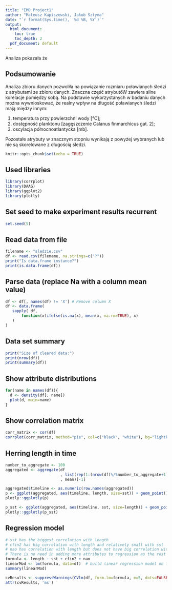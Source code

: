 ```yaml
---
title: "EMD Project1"
author: "Mateusz Kapiszewski, Jakub Sztyma"
date: "`r format(Sys.time(), '%d %B, %Y')`"
output:
  html_document: 
    toc: true
    toc_depth: 2
  pdf_document: default
---
```

Analiza pokazała że 

## Podsumowanie
Analiza zbioru danych pozwoliła na powiązanie rozmiaru poławianych śledzi z atrybutami ze zbioru danych.
Znaczna część atrybutóW zawiera silne korelacje pomiędzy sobą.
Na podstawie wykorzystanych w badaniu danych można wywnioskować, że realny wpływ na długość poławianych śledzi mają między innym:

1.  temperatura przy powierzchni wody [°C];
2.  dostępność planktonu [zagęszczenie Calanus finmarchicus gat. 2];
3.  oscylacja północnoatlantycka [mb].

Pozostałe atrybuty w znacznym stopniu wynikają z powyżej wybranych lub nie są skorelowane z długością śledzi.

```r
knitr::opts_chunk$set(echo = TRUE)
```

## Used libraries
```r
library(corrplot)
library(DAAG)
library(ggplot2)
library(plotly)
```

## Set seed to make experiment results recurrent
```r
set.seed(5)
```

## Read data from file
```r
filename <- "sledzie.csv"
df <- read.csv(filename, na.strings=c("?"))
print("Is data.frame instance?")
print(is.data.frame(df))
```

## Parse data (replace Na with a column mean value)
```r
df <- df[, names(df) != 'X'] # Remove column X
df <- data.frame(
   sapply( df,
       function(x)ifelse(is.na(x), mean(x, na.rm=TRUE), x)
   )
)
```

## Data set summary
```r

print("Size of cleared data:")
print(nrow(df))
print(summary(df))
```

## Show attribute distributions
```r
for(name in names(df)){
  d <- density(df[, name])
  plot(d, main=name)
}
```

## Show correlation matrix
```r
corr_matrix <- cor(df)
corrplot(corr_matrix, method="pie", col=c("black", "white"), bg="lightblue")
```

## Herring length in time
```r
number_to_aggregate <- 100
aggregated <- aggregate(df
                        , list(rep(1:(nrow(df)%/%number_to_aggregate+1), each=number_to_aggregate, len=nrow(df)))
                        , mean)[-1]

aggregated$timeline <- as.numeric(row.names(aggregated))
p <- ggplot(aggregated, aes(timeline, length, size=sst)) + geom_point() + theme_bw()
plotly::ggplotly(p)

p_sst <- ggplot(aggregated, aes(timeline, sst, size=length)) + geom_point() + theme_bw()
plotly::ggplotly(p_sst)
```

## Regression model
```r
# sst has the biggest correlation with length
# cfin2 has big correlation with length and relatively small with sst
# nao has correlation with length but does not have big correlation with sst or cfin2
# There is no need in adding more attributes to regression as the rest of attributes are very much correlated
formula <- length ~ sst + cfin2 + nao
linearMod <- lm(formula, data=df)  # build linear regression model on full data
summary(linearMod)

cvResults <- suppressWarnings(CVlm(df, form.lm=formula, m=5, dots=FALSE, seed=29, legend.pos="topleft",  printit=FALSE, main="Small symbols are predicted values while bigger ones are actuals."));  # performs the CV
attr(cvResults, 'ms')

```
